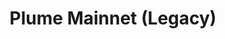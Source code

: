 ---
title: "Plume Mainnet (Legacy)"
description: "Plume Mainnet (Legacy) data indexing and API access"
---